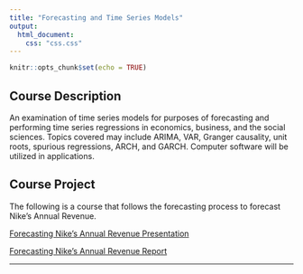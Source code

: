 ```yaml
---
title: "Forecasting and Time Series Models"
output:
  html_document:
    css: "css.css"
---
```


```r
knitr::opts_chunk$set(echo = TRUE)
```

## Course Description

An examination of time series models for purposes of forecasting and performing time series regressions in economics, business, and the social sciences. Topics covered may include ARIMA, VAR, Granger causality, unit roots, spurious regressions, ARCH, and GARCH. Computer software will be utilized in applications.

## Course Project

The following is a course that follows the forecasting process to forecast Nike's Annual Revenue.

[Forecasting Nike's Annual Revenue Presentation](Forecasting_Nike's_Annual_Revenue.pdf)

[Forecasting Nike's Annual Revenue Report](AlexPettis_FinalProject.pdf)

__________
